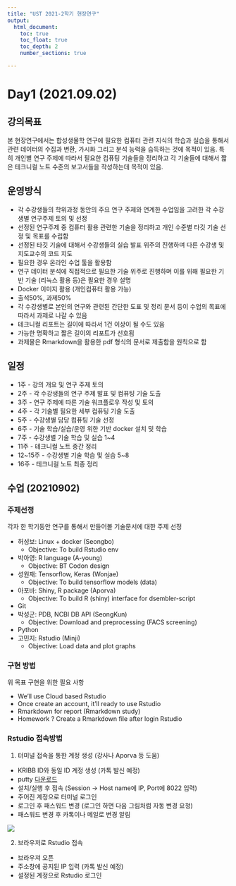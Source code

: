 ```yaml
---
title: "UST 2021-2학기 현장연구"
output: 
  html_document:
    toc: true
    toc_float: true
    toc_depth: 2
    number_sections: true

---
```


# Day1 (2021.09.02)

## 강의목표

본 현장연구에서는 합성생물학 연구에 필요한 컴퓨터 관련 지식의 학습과 실습을 통해서 관련 데이터의 수집과 변환, 가시화 그리고 분석 능력을 습득하는 것에 목적이 있음. 특히 개인별 연구 주제에 따라서 필요한 컴퓨팅 기술들을 정리하고 각 기술들에 대해서 짧은 테크니컬 노트 수준의 보고서들을 작성하는데 목적이 있음.

## 운영방식

-   각 수강생들의 학위과정 동안의 주요 연구 주제와 연계한 수업임을 고려한 각 수강생별 연구주제 토의 및 선정
-   선정된 연구주제 중 컴퓨터 활용 관련한 기술을 정리하고 개인 수준별 타깃 기술 선정 및 목표를 수립함
-   선정된 타깃 기술에 대해서 수강생들의 실습 발표 위주의 진행하며 다른 수강생 및 지도교수의 코드 지도
-   필요한 경우 온라인 수업 툴을 활용함
-   연구 데이터 분석에 직접적으로 필요한 기술 위주로 진행하며 이를 위해 필요한 기반 기술 (리눅스 활용 등)은 필요한 경우 설명\
-   Docker 이미지 활용 (개인컴퓨터 활용 가능)
-   출석50%, 과제50%
-   각 수강생별로 본인의 연구와 관련된 간단한 도표 및 정리 문서 등이 수업의 목표에 따라서 과제로 나갈 수 있음
-   테크니컬 리포트는 길이에 따라서 1건 이상이 될 수도 있음
-   가능한 명확하고 짧은 길이의 리포트가 선호됨
-   과제물은 Rmarkdown을 활용한 pdf 형식의 문서로 제출함을 원칙으로 함

## 일정

-   1주 - 강의 개요 및 연구 주제 토의
-   2주 - 각 수강생들의 연구 주제 발표 및 컴퓨팅 기술 도출
-   3주 - 연구 주제에 따른 기술 워크플로우 작성 및 토의
-   4주 - 각 기술별 필요한 세부 컴퓨팅 기술 도출
-   5주 - 수강생별 담당 컴퓨팅 기술 선정
-   6주 - 기술 학습/실습/운영 위한 기반 docker 설치 및 학습
-   7주 - 수강생별 기술 학습 및 실습 1\~4
-   11주 - 테크니컬 노트 중간 정리\
-   12\~15주 - 수강생별 기술 학습 및 실습 5\~8
-   16주 - 테크니컬 노트 최종 정리


## 수업 (20210902)

### 주제선정

각자 한 학기동안 연구를 통해서 만들어볼 기술문서에 대한 주제 선정

- 허성보: Linux + docker (Seongbo)
  - Objective: To build Rstudio env
- 박아영: R language (A-young)
  - Objective: BT Codon design 
- 성원재: Tensorflow, Keras (Wonjae)
  - Objective: To build tensorflow models (data)
- 아포바: Shiny, R package (Aporva)
  - Objective: To build R (shiny) interface for dsembler-script
- Git 
- 박성군: PDB, NCBI DB API (SeongKun)
  - Objective: Download and preprocessing (FACS screening) 
- Python 
- 고민지: Rstudio (Minji)
  - Objective: Load data and plot graphs 
 
 
### 구현 방법

위 목표 구현을 위한 필요 사항
 
- We’ll use Cloud based Rstudio
- Once create an account, it’ll ready to use Rstudio
- Rmarkdown for report (Rmarkdown study) 
- Homework ? Create a Rmarkdown file after login Rstudio


### Rstudio 접속방법

1. 터미널 접속을 통한 계정 생성 (강사나 Aporva 등 도움)
  - KRIBB ID와 동일 ID 계정 생성 (카톡 발신 예정)
  - putty [다운로드](https://the.earth.li/~sgtatham/putty/latest/w64/putty-64bit-0.76-installer.msi)
  - 설치/실행 후 접속 (Session -> Host name에 IP, Port에 8022 입력)
  - 주어진 계정으로 터미널 로그인
  - 로그인 후 패스워드 변경 (로그인 하면 다음 그림처럼 자동 변경 요청)
  - 패스워드 변경 후 카톡이나 메일로 변경 알림 

![](images/password.PNG)


2. 브라우저로 Rstudio 접속 
  - 브라우져 오픈 
  - 주소창에 공지된 IP 입력 (카톡 발신 예정)
  - 설정된 계정으로 Rstudio 로그인 











